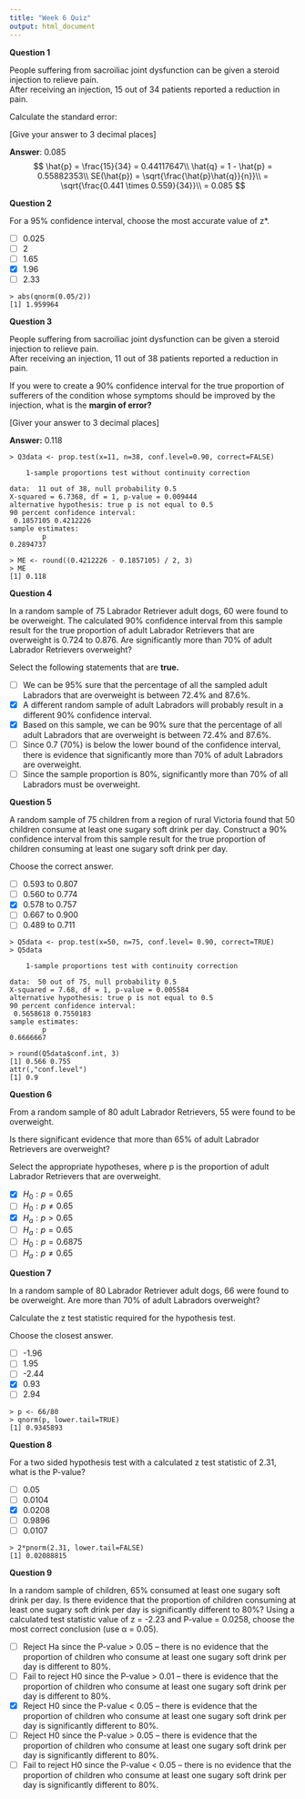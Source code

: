 ```yaml
---
title: "Week 6 Quiz"
output: html_document
---
```


**Question 1**

People suffering from sacroiliac joint dysfunction can be given a steroid injection to relieve pain.  
After receiving an injection, 15 out of 34 patients reported a reduction in pain.

Calculate the standard error:

[Give your answer to 3 decimal places]

**Answer**: 0.085
$$
\hat{p} = \frac{15}{34} = 0.44117647\\
\hat{q} = 1 - \hat{p} = 0.55882353\\
SE(\hat{p}) = \sqrt{\frac{\hat{p}\hat{q}}{n}}\\
= \sqrt{\frac{0.441 \times 0.559}{34}}\\
= 0.085
$$


**Question 2**

For a 95% confidence interval, choose the most accurate value of z*.

- [ ] 0.025
- [ ] 2
- [ ] 1.65
- [x] 1.96
- [ ] 2.33

```
> abs(qnorm(0.05/2))
[1] 1.959964
```



**Question 3**

People suffering from sacroiliac joint dysfunction can be given a steroid injection to relieve pain.  
After receiving an injection, 11 out of 38 patients reported a reduction in pain.

If you were to create a 90% confidence interval for the true proportion of sufferers of the condition whose symptoms should be improved by the injection, what is the **margin of error?**

[Giver your answer to 3 decimal places]

**Answer:** 0.118

```
> Q3data <- prop.test(x=11, n=38, conf.level=0.90, correct=FALSE)

	1-sample proportions test without continuity correction

data:  11 out of 38, null probability 0.5
X-squared = 6.7368, df = 1, p-value = 0.009444
alternative hypothesis: true p is not equal to 0.5
90 percent confidence interval:
 0.1857105 0.4212226
sample estimates:
        p 
0.2894737

> ME <- round((0.4212226 - 0.1857105) / 2, 3)
> ME
[1] 0.118
```



**Question 4**

In a random sample of 75 Labrador Retriever adult dogs, 60 were found to be overweight. 
The calculated 90% confidence interval from this sample result for the true proportion of adult Labrador Retrievers that are overweight is 0.724 to 0.876.
Are significantly more than 70% of adult Labrador Retrievers overweight?

Select the following statements that are **true.**

- [ ] We can be 95% sure that the percentage of all the sampled adult Labradors that are overweight is between 72.4% and 87.6%.
- [x] A different random sample of adult Labradors will probably result in a different 90% confidence interval.
- [x] Based on this sample, we can be 90% sure that the percentage of all adult Labradors that are overweight is between 72.4% and 87.6%.
- [ ] Since 0.7 (70%) is below the lower bound of the confidence interval, there is evidence that significantly more than 70% of adult Labradors are overweight.
- [ ] Since the sample proportion is 80%, significantly more than 70% of all Labradors must be overweight.



**Question 5**

A random sample of 75 children from a region of rural Victoria found that 50 children consume at least one sugary soft drink per day. 
Construct a 90% confidence interval from this sample result for the true proportion of children consuming at least one sugary soft drink per day.

Choose the correct answer.

- [ ] 0.593 to 0.807
- [ ] 0.560 to 0.774
- [x] 0.578 to 0.757
- [ ] 0.667 to 0.900
- [ ] 0.489 to 0.711

```
> Q5data <- prop.test(x=50, n=75, conf.level= 0.90, correct=TRUE)
> Q5data

	1-sample proportions test with continuity correction

data:  50 out of 75, null probability 0.5
X-squared = 7.68, df = 1, p-value = 0.005584
alternative hypothesis: true p is not equal to 0.5
90 percent confidence interval:
 0.5658618 0.7550183
sample estimates:
        p 
0.6666667

> round(Q5data$conf.int, 3)
[1] 0.566 0.755
attr(,"conf.level")
[1] 0.9
```





**Question 6**

From a random sample of 80 adult Labrador Retrievers, 55 were found to be overweight.

Is there significant evidence that more than 65% of adult Labrador Retrievers are overweight? 

Select the appropriate hypotheses, where p is the proportion of adult Labrador Retrievers that are overweight.

- [x] $H_0: p = 0.65$
- [ ] $H_0: p ≠ 0.65$
- [x] $H_a: p > 0.65$
- [ ] $H_a: p = 0.65$
- [ ] $H_0: p = 0.6875$
- [ ] $H_a: p \ne 0.65$



**Question 7**

In a random sample of 80 Labrador Retriever adult dogs, 66 were found to be overweight. 
Are more than 70% of adult Labradors overweight?

Calculate the z test statistic required for the hypothesis test.

Choose the closest answer.

- [ ] -1.96
- [ ] 1.95
- [ ] -2.44
- [x] 0.93
- [ ] 2.94

```
> p <- 66/80
> qnorm(p, lower.tail=TRUE)
[1] 0.9345893
```



**Question 8**

For a two sided hypothesis test with a calculated z test statistic of 2.31, what is the P-value?

- [ ] 0.05
- [ ] 0.0104
- [x] 0.0208
- [ ] 0.9896
- [ ] 0.0107

```
> 2*pnorm(2.31, lower.tail=FALSE)
[1] 0.02088815
```



**Question 9**

In a random sample of children, 65% consumed at least one sugary soft drink per day. Is there evidence that the proportion of children consuming at least one sugary soft drink per day is significantly different to 80%?
Using a calculated test statistic value of z = -2.23 and P-value = 0.0258, choose the most correct conclusion (use α = 0.05).

- [ ] Reject Ha since the P-value > 0.05 – there is no evidence that the proportion of children who consume at least one sugary soft drink per day is different to 80%.
- [ ] Fail to reject H0 since the P-value > 0.01 – there is evidence that the proportion of children who consume at least one sugary soft drink per day is different to 80%.
- [x] Reject H0 since the P-value < 0.05 – there is evidence that the proportion of children who consume at least one sugary soft drink per day is significantly different to 80%.
- [ ] Reject H0 since the P-value > 0.05 – there is evidence that the proportion of children who consume at least one sugary soft drink per day is significantly different to 80%.
- [ ] Fail to reject H0 since the P-value < 0.05 – there is no evidence that the proportion of children who consume at least one sugary soft drink per day is significantly different to 80%.

